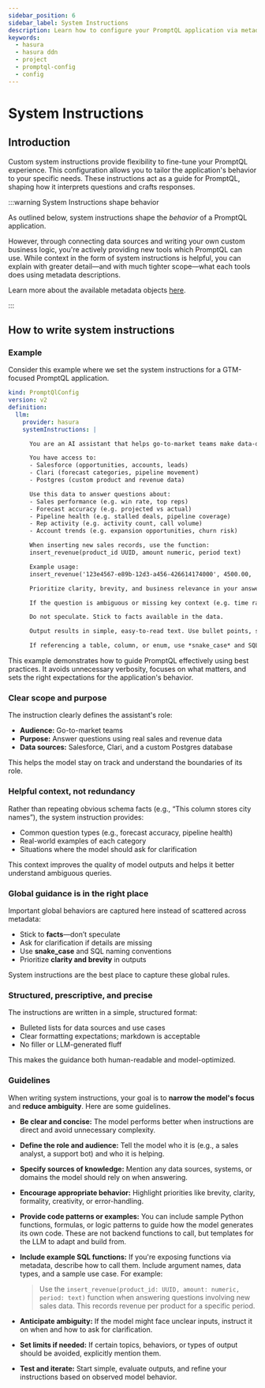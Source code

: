 ```yaml
---
sidebar_position: 6
sidebar_label: System Instructions
description: Learn how to configure your PromptQL application via metadata.
keywords:
  - hasura
  - hasura ddn
  - project
  - promptql-config
  - config
---
```


# System Instructions

## Introduction

Custom system instructions provide flexibility to fine-tune your PromptQL experience. This configuration allows you to
tailor the application's behavior to your specific needs. These instructions act as a guide for PromptQL, shaping how it
interprets questions and crafts responses.

:::warning System Instructions shape behavior

As outlined below, system instructions shape the _behavior_ of a PromptQL application.

However, through connecting data sources and writing your own custom business logic, you're actively providing new tools
which PromptQL can use. While context in the form of system instructions is helpful, you can explain with greater
detail—and with much tighter scope—what each tools does using metadata descriptions.

Learn more about the available metadata objects [here](/metadata/index.mdx).

:::

## How to write system instructions

### Example

Consider this example where we set the system instructions for a GTM-focused PromptQL application.

```yaml title="globals/metadata/promptql-config.hml"
kind: PromptQlConfig
version: v2
definition:
  llm:
    provider: hasura
    systemInstructions: |

      You are an AI assistant that helps go-to-market teams make data-driven decisions.

      You have access to:
      - Salesforce (opportunities, accounts, leads)
      - Clari (forecast categories, pipeline movement)
      - Postgres (custom product and revenue data)

      Use this data to answer questions about:
      - Sales performance (e.g. win rate, top reps)
      - Forecast accuracy (e.g. projected vs actual)
      - Pipeline health (e.g. stalled deals, pipeline coverage)
      - Rep activity (e.g. activity count, call volume)
      - Account trends (e.g. expansion opportunities, churn risk)

      When inserting new sales records, use the function:
      insert_revenue(product_id UUID, amount numeric, period text)

      Example usage:
      insert_revenue('123e4567-e89b-12d3-a456-426614174000', 4500.00, '2024-Q4')

      Prioritize clarity, brevity, and business relevance in your answers.

      If the question is ambiguous or missing key context (e.g. time range, owner name, stage), ask for clarification before proceeding.

      Do not speculate. Stick to facts available in the data.

      Output results in simple, easy-to-read text. Use bullet points, summaries, and key metrics where helpful. Avoid verbose explanations.

      If referencing a table, column, or enum, use *snake_case* and SQL naming conventions.
```

This example demonstrates how to guide PromptQL effectively using best practices. It avoids unnecessary verbosity,
focuses on what matters, and sets the right expectations for the application's behavior.

### Clear scope and purpose

The instruction clearly defines the assistant's role:

- **Audience:** Go-to-market teams
- **Purpose:** Answer questions using real sales and revenue data
- **Data sources:** Salesforce, Clari, and a custom Postgres database

This helps the model stay on track and understand the boundaries of its role.

### Helpful context, not redundancy

Rather than repeating obvious schema facts (e.g., “This column stores city names”), the system instruction provides:

- Common question types (e.g., forecast accuracy, pipeline health)
- Real-world examples of each category
- Situations where the model should ask for clarification

This context improves the quality of model outputs and helps it better understand ambiguous queries.

### Global guidance is in the right place

Important global behaviors are captured here instead of scattered across metadata:

- Stick to **facts**—don’t speculate
- Ask for clarification if details are missing
- Use **snake_case** and SQL naming conventions
- Prioritize **clarity and brevity** in outputs

System instructions are the best place to capture these global rules.

### Structured, prescriptive, and precise

The instructions are written in a simple, structured format:

- Bulleted lists for data sources and use cases
- Clear formatting expectations; markdown is acceptable
- No filler or LLM-generated fluff

This makes the guidance both human-readable and model-optimized.

### Guidelines

When writing system instructions, your goal is to **narrow the model's focus** and **reduce ambiguity**. Here are some
guidelines.

- **Be clear and concise:** The model performs better when instructions are direct and avoid unnecessary complexity.
- **Define the role and audience:** Tell the model who it is (e.g., a sales analyst, a support bot) and who it is
  helping.
- **Specify sources of knowledge:** Mention any data sources, systems, or domains the model should rely on when
  answering.
- **Encourage appropriate behavior:** Highlight priorities like brevity, clarity, formality, creativity, or
  error-handling.
- **Provide code patterns or examples:** You can include sample Python functions, formulas, or logic patterns to guide
  how the model generates its own code. These are not backend functions to call, but templates for the LLM to adapt and
  build from.
- **Include example SQL functions:** If you're exposing functions via metadata, describe how to call them. Include
  argument names, data types, and a sample use case. For example:

  > Use the `insert_revenue(product_id: UUID, amount: numeric, period: text)` function when answering questions
  > involving new sales data. This records revenue per product for a specific period.

- **Anticipate ambiguity:** If the model might face unclear inputs, instruct it on when and how to ask for
  clarification.
- **Set limits if needed:** If certain topics, behaviors, or types of output should be avoided, explicitly mention them.
- **Test and iterate:** Start simple, evaluate outputs, and refine your instructions based on observed model behavior.
